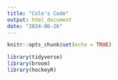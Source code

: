 ```yaml
---
title: "Cole's Code"
output: html_document
date: "2024-06-26"
---
```


```r
knitr::opts_chunk$set(echo = TRUE)

library(tidyverse)
library(broom)
library(hockeyR)
```

